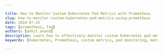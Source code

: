 ```yaml
---

title: How to Monitor Custom Kubernetes Pod Metrics with Prometheus
slug: how-to-monitor-custom-kubernetes-pod-metrics-using-prometheus
date: 2024-07-25
tags: [prometheus, faq]
authors: [ankit_anand]
description: Learn how to effectively monitor custom Kubernetes pod metrics using Prometheus. A comprehensive guide for developers and DevOps engineers.
keywords: [Kubernetes, Prometheus, custom metrics, pod monitoring, metrics collection, Kubernetes monitoring, Prometheus setup, PromQL]

---
```


<head>
  <script
    type="application/ld+json"
    dangerouslySetInnerHTML={{ __html: JSON.stringify({
  "@context": "https://schema.org",
  "@type": "TechArticle",
  "headline": "How to Monitor Custom Kubernetes Pod Metrics with Prometheus",
  "alternativeHeadline": "Effectively Monitor Custom Kubernetes Pod Metrics Using Prometheus",
  "author": {
    "@type": "Person",
    "name": "Ankit Anand"
  },
  "publisher": {
    "@type": "Organization",
    "name": "SigNoz",
    "logo": {
      "@type": "ImageObject",
      "url": "https://signoz.io/img/SigNozLogo-orange.svg"
    }
  },
  "datePublished": "2024-07-25T00:00:00Z",
  "dateModified": "2024-07-25T00:00:00Z",
  "mainEntityOfPage": {
    "@type": "WebPage",
    "@id": "https://signoz.io/guides/how-to-monitor-custom-kubernetes-pod-metrics-using-prometheus/"
  },
  "description": "Learn how to effectively monitor custom Kubernetes pod metrics using Prometheus. A comprehensive guide for developers and DevOps engineers.",
  "keywords": "Kubernetes, Prometheus, custom metrics, pod monitoring, metrics collection, Kubernetes monitoring, Prometheus setup, PromQL",
  "articleSection": "Technology",
  "inLanguage": "en",
  "isPartOf": {
    "@type": "Blog",
    "name": "SigNoz Blog",
    "url": "https://signoz.io/blog/"
  },
  "about": [
    {
      "@type": "Thing",
      "name": "Kubernetes",
      "description": "An open-source container orchestration platform for automating deployment, scaling, and management of containerized applications."
    },
    {
      "@type": "Thing",
      "name": "Prometheus",
      "description": "An open-source monitoring and alerting toolkit designed for reliability and scalability."
    },
    {
      "@type": "Thing",
      "name": "Custom Metrics",
      "description": "User-defined measurements that provide specific insights into an application's behavior and performance."
    }
  ],
  "mentions": [
    {
      "@type": "SoftwareApplication",
      "name": "Prometheus",
      "applicationCategory": "Monitoring Tool"
    },
    {
      "@type": "SoftwareApplication",
      "name": "SigNoz",
      "applicationCategory": "Observability Platform"
    }
  ],
  "mainEntity": {
    "@type": "FAQPage",
    "mainEntity": [
      {
        "@type": "Question",
        "name": "What are custom Kubernetes pod metrics?",
        "acceptedAnswer": {
          "@type": "Answer",
          "text": "Custom Kubernetes pod metrics are user-defined measurements that provide specific insights into your application's behavior and performance. Unlike core metrics (CPU and memory usage), custom metrics offer tailored information relevant to your application's unique characteristics."
        }
      },
      {
        "@type": "Question",
        "name": "How do you set up Prometheus for Kubernetes?",
        "acceptedAnswer": {
          "@type": "Answer",
          "text": "To set up Prometheus in your Kubernetes cluster, create a namespace for Prometheus, apply the necessary RBAC rules, create a ConfigMap for Prometheus configuration, and deploy Prometheus using the provided configurations."
        }
      },
      {
        "@type": "Question",
        "name": "How do you implement custom pod metrics in Kubernetes?",
        "acceptedAnswer": {
          "@type": "Answer",
          "text": "To implement custom metrics, instrument your application code using a Prometheus client library, create an HTTP endpoint to expose the metrics, and add Prometheus annotations to your pod specification."
        }
      },
      {
        "@type": "Question",
        "name": "What are some best practices for custom metric monitoring?",
        "acceptedAnswer": {
          "@type": "Answer",
          "text": "Best practices include following the USE method (monitor Utilization, Saturation, and Errors), keeping metric names consistent and descriptive, using labels for better filtering and aggregation, and setting up alerting rules for critical custom metrics."
        }
      }
    ]
  },
  "tutorial": {
    "@type": "HowTo",
    "name": "Monitoring Custom Kubernetes Pod Metrics",
    "step": [
      {
        "@type": "HowToStep",
        "name": "Create a Kubernetes namespace for Prometheus",
        "text": "kubectl create namespace monitoring"
      },
      {
        "@type": "HowToStep",
        "name": "Apply RBAC rules",
        "text": "Apply necessary RBAC rules to ensure Prometheus has access to Kubernetes resources."
      },
      {
        "@type": "HowToStep",
        "name": "Create ConfigMap for Prometheus configuration",
        "text": "Create a ConfigMap containing Prometheus' configuration details."
      },
      {
        "@type": "HowToStep",
        "name": "Deploy Prometheus",
        "text": "Deploy Prometheus using the provided configuration files."
      },
      {
        "@type": "HowToStep",
        "name": "Instrument application code",
        "text": "Use a Prometheus client library to instrument your application code and expose custom metrics."
      },
      {
        "@type": "HowToStep",
        "name": "Add Prometheus annotations",
        "text": "Add necessary Prometheus annotations to your pod specification to enable metric scraping."
      },
      {
        "@type": "HowToStep",
        "name": "Query and visualize custom metrics",
        "text": "Use PromQL to query custom metrics and integrate with Grafana for visualization."
      }
    ]
  }
}) }}
  />
</head>

Monitoring custom Kubernetes pod metrics with Prometheus is a crucial skill for developers and DevOps engineers. This guide will walk you through the process of setting up Prometheus to collect and analyze custom metrics from your Kubernetes pods. You'll learn how to implement, configure, and visualize these metrics for better insights into your application's performance.

## Understanding Custom Kubernetes Pod Metrics

Custom pod metrics in Kubernetes are user-defined measurements that provide specific insights into your application's behavior and performance. Unlike core metrics (CPU and memory usage), custom metrics offer tailored information relevant to your application's unique characteristics.

Why are custom metrics important? They:

- Offer deeper insights into application-specific performance
- Enable more precise scaling decisions
- Help identify potential issues before they impact users

Examples of custom metrics include:

- Request latency
- Queue length
- Error rates
- Business-specific metrics (e.g., number of active users)

## Introduction to Prometheus for Kubernetes Monitoring

Prometheus is an open-source monitoring and alerting toolkit designed for reliability and scalability. It's particularly well-suited for Kubernetes environments due to its:

- Multi-dimensional data model
- Flexible query language (PromQL)
- Pull-based metric collection
- Service discovery capabilities

Prometheus integrates seamlessly with Kubernetes, automatically discovering and scraping metrics from pods and services. This makes it an ideal choice for monitoring custom pod metrics.

## Setting Up Prometheus for Kubernetes

To set up Prometheus in your Kubernetes cluster:

1. Create a Kubernetes namespace for Prometheus:

```bash
kubectl create namespace monitoring

```

1. Apply the necessary RBAC rules:

```yaml
apiVersion: rbac.authorization.k8s.io/v1
kind: ClusterRole
metadata:
  name: prometheus
rules:
- apiGroups: [""]
  resources:
  - nodes
  - services
  - endpoints
  - pods
  verbs: ["get", "list", "watch"]
---
apiVersion: v1
kind: ServiceAccount
metadata:
  name: prometheus
  namespace: monitoring
---
apiVersion: rbac.authorization.k8s.io/v1
kind: ClusterRoleBinding
metadata:
  name: prometheus
roleRef:
  apiGroup: rbac.authorization.k8s.io
  kind: ClusterRole
  name: prometheus
subjects:
- kind: ServiceAccount
  name: prometheus
  namespace: monitoring

```

1. Create a ConfigMap for Prometheus configuration:

```yaml
apiVersion: v1
kind: ConfigMap
metadata:
  name: prometheus-config
  namespace: monitoring
data:
  prometheus.yml: |
    global:
      scrape_interval: 15s
    scrape_configs:
      - job_name: 'kubernetes-pods'
        kubernetes_sd_configs:
        - role: pod
        relabel_configs:
        - source_labels: [__meta_kubernetes_pod_annotation_prometheus_io_scrape]
          action: keep
          regex: true
        - source_labels: [__meta_kubernetes_pod_annotation_prometheus_io_path]
          action: replace
          target_label: __metrics_path__
          regex: (.+)
        - source_labels: [__address__, __meta_kubernetes_pod_annotation_prometheus_io_port]
          action: replace
          regex: ([^:]+)(?::\\d+)?;(\\d+)
          replacement: $1:$2
          target_label: __address__
        - action: labelmap
          regex: __meta_kubernetes_pod_label_(.+)

```

1. Deploy Prometheus:

```yaml
apiVersion: apps/v1
kind: Deployment
metadata:
  name: prometheus
  namespace: monitoring
spec:
  replicas: 1
  selector:
    matchLabels:
      app: prometheus
  template:
    metadata:
      labels:
        app: prometheus
    spec:
      serviceAccountName: prometheus
      containers:
      - name: prometheus
        image: prom/prometheus:v2.37.0
        args:
        - "--config.file=/etc/prometheus/prometheus.yml"
        ports:
        - containerPort: 9090
        volumeMounts:
        - name: config
          mountPath: /etc/prometheus
      volumes:
      - name: config
        configMap:
          name: prometheus-config
---
apiVersion: v1
kind: Service
metadata:
  name: prometheus
  namespace: monitoring
spec:
  selector:
    app: prometheus
  ports:
  - port: 9090
    targetPort: 9090

```

Apply these configurations to your cluster using `kubectl apply -f`.

## Implementing Custom Pod Metrics in Kubernetes

To expose custom metrics from your Kubernetes pods:

1. Instrument your application code using a Prometheus client library for your programming language.
2. Create an HTTP endpoint (usually `/metrics`) that exposes the metrics.
3. Add Prometheus annotations to your pod specification:

```yaml
metadata:
  annotations:
    prometheus.io/scrape: "true"
    prometheus.io/port: "8080"
    prometheus.io/path: "/metrics"

```

Here's an example of a custom metric in Python using the `prometheus_client` library:

```python
from prometheus_client import start_http_server, Counter

REQUEST_COUNT = Counter('request_count', 'Total number of requests')

def process_request():
    # Your request processing logic here
    REQUEST_COUNT.inc()

if __name__ == '__main__':
    start_http_server(8000)
    # Your main application code here

```

## Querying and Visualizing Custom Pod Metrics

Once Prometheus is collecting your custom metrics, you can query them using PromQL. For example, to get the total number of requests across all pods:

```
sum(request_count)

```

To visualize these metrics, integrate Grafana with Prometheus:

1. Deploy Grafana in your Kubernetes cluster.
2. Add Prometheus as a data source in Grafana.
3. Create dashboards using PromQL queries to visualize your custom metrics.

## Best Practices for Custom Metric Monitoring

- Follow the USE method: monitor Utilization, Saturation, and Errors for each resource.
- Keep metric names consistent and descriptive.
- Use labels to add dimensions to your metrics for better filtering and aggregation.
- Set up alerting rules for critical custom metrics to proactively identify issues.

## Monitoring Custom Kubernetes Pod Metrics with SigNoz

While Prometheus provides a powerful foundation for monitoring custom Kubernetes pod metrics, SigNoz offers an enhanced, user-friendly experience with additional features. SigNoz is an open-source APM tool that combines metrics, traces, and logs, providing a comprehensive monitoring solution.

To set up SigNoz for monitoring your Kubernetes cluster:

<GetStartedSigNoz />

SigNoz offers several advantages over a standalone Prometheus setup:

- Unified dashboard for metrics, traces, and logs
- Easy-to-use [query builder](https://signoz.io/blog/query-builder-v5/) for complex PromQL queries
- Built-in alerting with various notification channels

By using [SigNoz](https://signoz.io/docs/introduction/), you can streamline your monitoring workflow and gain deeper insights into your Kubernetes applications' performance.

Monitoring custom Kubernetes pod metrics is essential for maintaining healthy, performant applications. By leveraging tools like Prometheus and SigNoz, you can gain valuable insights into your application's behavior and make data-driven decisions to improve its performance and reliability.